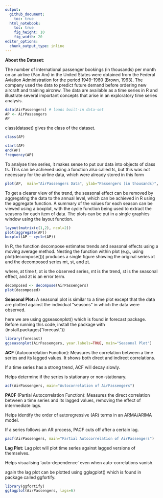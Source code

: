 ```yaml
---
output:
  github_document:
    toc: true
  html_notebook:
    toc: true
    fig_height: 10
    fig_width: 20
editor_options:
  chunk_output_type: inline
---
```


**About the Dataset:**

The number of international passenger bookings (in thousands) per month on an airline (Pan Am) in the United States were obtained from the Federal Aviation Administration for the period 1949–1960 (Brown, 1963). The company used the data to predict future demand before ordering new aircraft and training aircrew. The data are available as a time series in R and illustrate several important concepts that arise in an exploratory time series analysis.

```r
data(AirPassengers) # loads built-in data-set
AP <- AirPassengers
AP
```

class(dataset) gives the class of the dataset.

```r
class(AP)
```

```r
start(AP)
end(AP)
frequency(AP)
```

To analyse time series, it makes sense to put our data into objects of class ts. This can be achieved using a function also called ts, but this was not necessary for the airline data, which were already stored in this form

```r
plot(AP,  main="AirPassengers Data", ylab="Passengers (in thousands)", col="blue")
```

To get a clearer view of the trend, the seasonal effect can be removed by aggregating the data to the annual level, which can be achieved in R using the aggregate function. A summary of the values for each season can be viewed using a boxplot, with the cycle function being used to extract the seasons for each item of data. The plots can be put in a single graphics window using the layout function.

```r
layout(matrix(c(1,2), ncol=2))
plot(aggregate(AP))
boxplot(AP ~ cycle(AP))
```

In R, the function decompose estimates trends and seasonal effects using a moving average method. Nesting the function within plot (e.g., using plot(decompose())) produces a single figure showing the original series xt and the decomposed series mt, st, and zt.

where, at time t, xt is the observed series, mt is the trend, st is the seasonal effect, and zt is an error term.

```r
decomposed <- decompose(AirPassengers)
plot(decomposed)
```

**Seasonal Plot:** A seasonal plot is similar to a time plot except that the data are plotted against the individual “seasons” in which the data were observed.

here we are using ggseasonplot() which is found in forecast package. Before running this code, install the package with {install.packages("forecast")}

```r
library(forecast)
ggseasonplot(AirPassengers, year.labels=TRUE, main="Seasonal Plot")
```

**ACF** (Autocorrelation Function): Measures the correlation between a time series and its lagged values. It shows both direct and indirect correlations.

If a time series has a strong trend, ACF will decay slowly.

Helps determine if the series is stationary or non-stationary.

```r
acf(AirPassengers, main="Autocorrelation of AirPassengers")
```

**PACF** (Partial Autocorrelation Function): Measures the direct correlation between a time series and its lagged values, removing the effect of intermediate lags.

Helps identify the order of autoregressive (AR) terms in an ARMA/ARIMA model.

If a series follows an AR process, PACF cuts off after a certain lag.

```r
pacf(AirPassengers, main="Partial Autocorrelation of AirPassengers")
```

**Lag Plot:** Lag plot will plot time series against lagged versions of themselves.

Helps visualising 'auto-dependence' even when auto-correlations vanish.

again the lag plot can be plotted using gglagplot() which is found in package called ggfortify.

```r
library(ggfortify)
gglagplot(AirPassengers, lags=6)
```
